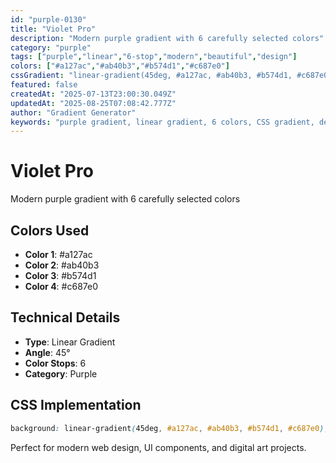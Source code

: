 ```yaml
---
id: "purple-0130"
title: "Violet Pro"
description: "Modern purple gradient with 6 carefully selected colors"
category: "purple"
tags: ["purple","linear","6-stop","modern","beautiful","design"]
colors: ["#a127ac","#ab40b3","#b574d1","#c687e0"]
cssGradient: "linear-gradient(45deg, #a127ac, #ab40b3, #b574d1, #c687e0)"
featured: false
createdAt: "2025-07-13T23:00:30.049Z"
updatedAt: "2025-08-25T07:08:42.777Z"
author: "Gradient Generator"
keywords: "purple gradient, linear gradient, 6 colors, CSS gradient, design, #a127ac, #ab40b3, #b574d1, #c687e0"
---
```


# Violet Pro

Modern purple gradient with 6 carefully selected colors

## Colors Used
- **Color 1**: #a127ac
- **Color 2**: #ab40b3
- **Color 3**: #b574d1
- **Color 4**: #c687e0

## Technical Details
- **Type**: Linear Gradient
- **Angle**: 45°
- **Color Stops**: 6
- **Category**: Purple

## CSS Implementation
```css
background: linear-gradient(45deg, #a127ac, #ab40b3, #b574d1, #c687e0);
```

Perfect for modern web design, UI components, and digital art projects.
